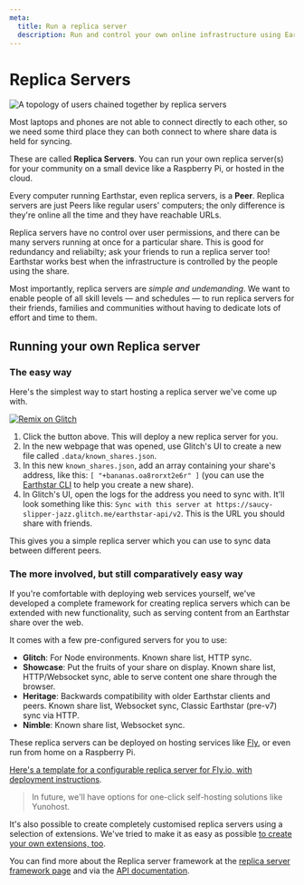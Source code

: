 ```yaml
---
meta:
  title: Run a replica server
  description: Run and control your own online infrastructure using Earthstar.
---
```


# Replica Servers

![A topology of users chained together by replica servers](/replica-servers.svg)

Most laptops and phones are not able to connect directly to each other, so we need some third place they can both connect to where share data is held for syncing.

These are called **Replica Servers**.  You can run your own replica server(s) for your community on a small device like a Raspberry Pi, or hosted in the cloud.

Every computer running Earthstar, even replica servers, is a **Peer**.  Replica servers are just Peers like regular users' computers; the only difference is they're online all the time and they have reachable URLs.

Replica servers have no control over user permissions, and there can be many servers running at once for a particular share. This is good for redundancy and reliabilty; ask your friends to run a replica server too! Earthstar works best when the infrastructure is controlled by the people using the share.

Most importantly, replica servers are _simple and undemanding_. We want to enable people of all skill levels — and schedules — to run replica servers for their friends, families and communities without having to dedicate lots of effort and time to them.

## Running your own Replica server

### The easy way

Here's the simplest way to start hosting a replica server we've come up with.

[![Remix on Glitch](https://cdn.glitch.com/2703baf2-b643-4da7-ab91-7ee2a2d00b5b%2Fremix-button-v2.svg)](https://glitch.com/edit/#!/remix/earthstar-replica-server)

1. Click the button above. This will deploy a new replica server for you.
2. In the new webpage that was opened, use Glitch's UI to create a new file called `.data/known_shares.json`.
3. In this new `known_shares.json`, add an array containing your share's address, like this: `[ "+bananas.oa8rorxt2e6r" ]` (you can use the [Earthstar CLI](/getting-started/install-cli#create-and-modify-a-share) to help you create a new share).
4. In Glitch's UI, open the logs for the address you need to sync with. It'll look something like this: `Sync with this server at https://saucy-slipper-jazz.glitch.me/earthstar-api/v2`. This is the URL you should share with friends.

This gives you a simple replica server which you can use to sync data between different peers.

### The more involved, but still comparatively easy way

If you're comfortable with deploying web services yourself, we've developed a complete framework for creating replica servers which can be extended with new functionality, such as serving content from an Earthstar share over the web.

It comes with a few pre-configured servers for you to use: 

- **Glitch**: For Node environments. Known share list, HTTP sync.
- **Showcase**: Put the fruits of your share on display. Known share list,
	HTTP/Websocket sync, able to serve content one share through the browser.
- **Heritage**: Backwards compatibility with older Earthstar clients and peers.
	Known share list, Websocket sync, Classic Earthstar (pre-v7) sync via HTTP.
- **Nimble**: Known share list, Websocket sync.

These replica servers can be deployed on hosting services like [Fly](https://fly.io), or even run from home on a Raspberry Pi.

[Here's a template for a configurable replica server for Fly.io, with deployment instructions](https://github.com/earthstar-project/replica-server-fly).

> In future, we'll have options for one-click self-hosting solutions like Yunohost.

It's also possible to create completely customised replica servers using a selection of extensions. We've tried to make it as easy as possible [to create your own extensions, too](http://localhost:3000/docs/replica-servers#developing-extensions).

You can find more about the Replica server framework at the [replica server framework page](/docs/replica-servers) and via the [API documentation](https://doc.deno.land/https://deno.land/x/earthstar_replica_server/mod.ts).






